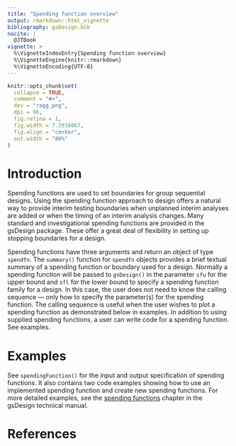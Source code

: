 ---
title: "Spending function overview"
output: rmarkdown::html_vignette
bibliography: gsDesign.bib
nocite: |
  @JTBook
vignette: >
  %\VignetteIndexEntry{Spending function overview}
  %\VignetteEngine{knitr::rmarkdown}
  %\VignetteEncoding{UTF-8}
---

```{r, include=FALSE}
knitr::opts_chunk$set(
  collapse = TRUE,
  comment = "#>",
  dev = "ragg_png",
  dpi = 96,
  fig.retina = 1,
  fig.width = 7.2916667,
  fig.align = "center",
  out.width = "80%"
)
```

# Introduction

Spending functions are used to set boundaries for group sequential designs.
Using the spending function approach to design offers a natural way to
provide interim testing boundaries when unplanned interim analyses are added
or when the timing of an interim analysis changes. Many standard and
investigational spending functions are provided in the gsDesign package.
These offer a great deal of flexibility in setting up stopping boundaries
for a design.

Spending functions have three arguments and return an object of type `spendfn`.
The `summary()` function for `spendfn` objects provides a brief
textual summary of a spending function or boundary used for a design.
Normally a spending function will be passed to `gsDesign()` in the parameter
`sfu` for the upper bound and `sfl` for the lower bound to specify a
spending function family for a design.
In this case, the user does not need to know the calling sequence ---
only how to specify the parameter(s) for the spending function. The calling
sequence is useful when the user wishes to plot a spending function as
demonstrated below in examples. In addition to using supplied spending
functions, a user can write code for a spending function. See examples.

# Examples

See `spendingFunction()` for the input and output specification of
spending functions. It also contains two code examples showing how to
use an implemented spending function and create new spending functions.
For more detailed examples, see the
[spending functions](https://keaven.github.io/gsd-tech-manual/spendfn.html)
chapter in the gsDesign technical manual.

# References
